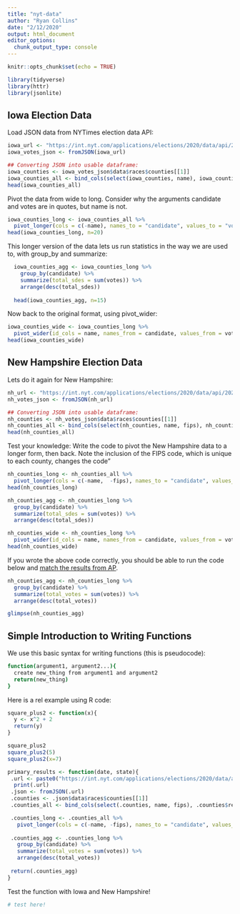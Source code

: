 ```yaml
---
title: "nyt-data"
author: "Ryan Collins"
date: "2/12/2020"
output: html_document
editor_options: 
  chunk_output_type: console
---
```


```r
knitr::opts_chunk$set(echo = TRUE)
```


```r
library(tidyverse)
library(httr)
library(jsonlite)

```

## Iowa Election Data
Load JSON data from NYTimes election data API:

```r
iowa_url <- "https://int.nyt.com/applications/elections/2020/data/api/2020-02-03/iowa/president/democrat.json"
iowa_votes_json <- fromJSON(iowa_url)

## Converting JSON into usable dataframe:
iowa_counties <- iowa_votes_json$data$races$counties[[1]]
iowa_counties_all <- bind_cols(select(iowa_counties, name), iowa_counties$results)
head(iowa_counties_all)
```

Pivot the data from wide to long. Consider why the arguments candidate and votes are in quotes, but name is not.

```r
iowa_counties_long <- iowa_counties_all %>% 
  pivot_longer(cols = c(-name), names_to = "candidate", values_to = "votes")
head(iowa_counties_long, n=20)
```

This longer version of the data lets us run statistics in the way we are used to, with group_by and summarize:

```r
  iowa_counties_agg <- iowa_counties_long %>%
    group_by(candidate) %>%
    summarize(total_sdes = sum(votes)) %>%
    arrange(desc(total_sdes))
  
  head(iowa_counties_agg, n=15)
```

Now back to the original format, using pivot_wider:

```r
iowa_counties_wide <- iowa_counties_long %>% 
  pivot_wider(id_cols = name, names_from = candidate, values_from = votes)
head(iowa_counties_wide)
```


## New Hampshire Election Data
Lets do it again for New Hampshire:

```r
nh_url <- "https://int.nyt.com/applications/elections/2020/data/api/2020-02-11/new-hampshire/president/democrat.json"
nh_votes_json <- fromJSON(nh_url)

## Converting JSON into usable dataframe:
nh_counties <- nh_votes_json$data$races$counties[[1]]
nh_counties_all <- bind_cols(select(nh_counties, name, fips), nh_counties$results)
head(nh_counties_all)
```

Test your knowledge: Write the code to pivot the New Hampshire data to a longer form, then back. Note the inclusion of the FIPS code, which is unique to each county, changes the code"

```r
nh_counties_long <- nh_counties_all %>%
  pivot_longer(cols = c(-name,  -fips), names_to = "candidate", values_to = "votes")
head(nh_counties_long)

nh_counties_agg <- nh_counties_long %>%
  group_by(candidate) %>%
  summarize(total_sdes = sum(votes)) %>%
  arrange(desc(total_sdes))

nh_counties_wide <- nh_counties_long %>% 
  pivot_wider(id_cols = name, names_from = candidate, values_from = votes)
head(nh_counties_wide)
```

If you wrote the above code correctly, you should be able to run the code below and [match the results from AP](https://www.google.com/search?q=fianl+results+new+hampshire&rlz=1C5CHFA_enUS865US865&oq=fianl+results+new+hampshire&aqs=chrome..69i57j33l7.3442j0j7&sourceid=chrome&ie=UTF-8).

```r
nh_counties_agg <- nh_counties_long %>%
  group_by(candidate) %>%
  summarize(total_votes = sum(votes)) %>%
  arrange(desc(total_votes))

glimpse(nh_counties_agg)
```


## Simple Introduction to Writing Functions

We use this basic syntax for writing functions (this is pseudocode):

```bash
function(argument1, argument2...){
  create new_thing from argument1 and argument2
  return(new_thing)
}
```

Here is a rel example using R code:

```r
square_plus2 <- function(x){
  y <- x^2 + 2
  return(y)
}

square_plus2
square_plus2(5)
square_plus2(x=7)
```



```r
primary_results <- function(date, state){
 .url <- paste0("https://int.nyt.com/applications/elections/2020/data/api/", date, "/", state, "/president/democrat.json")
  print(.url)
 .json <- fromJSON(.url)
 .counties <- .json$data$races$counties[[1]]
 .counties_all <- bind_cols(select(.counties, name, fips), .counties$results)

 .counties_long <- .counties_all %>% 
   pivot_longer(cols = c(-name, -fips), names_to = "candidate", values_to = "votes")
 
 .counties_agg <- .counties_long %>%
   group_by(candidate) %>%
   summarize(total_votes = sum(votes)) %>%
   arrange(desc(total_votes))
 
 return(.counties_agg)
}
```

Test the function with Iowa and New Hampshire!

```r
# test here!

```